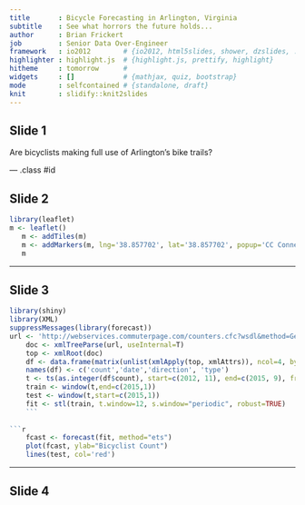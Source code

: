 ```yaml
---
title       : Bicycle Forecasting in Arlington, Virginia
subtitle    : See what horrors the future holds...
author      : Brian Frickert
job         : Senior Data Over-Engineer
framework   : io2012        # {io2012, html5slides, shower, dzslides, ...}
highlighter : highlight.js  # {highlight.js, prettify, highlight}
hitheme     : tomorrow      # 
widgets     : []            # {mathjax, quiz, bootstrap}
mode        : selfcontained # {standalone, draft}
knit        : slidify::knit2slides
---
```



## Slide 1

Are bicyclists making full use of Arlington's bike trails?

--- .class #id 

## Slide 2

```r

library(leaflet)
m <- leaflet()
   m <- addTiles(m)
   m <- addMarkers(m, lng='38.857702', lat='38.857702', popup='CC Connector')
   m

```

---

## Slide 3

```r
library(shiny)
library(XML)
suppressMessages(library(forecast))
url <- 'http://webservices.commuterpage.com/counters.cfc?wsdl&method=GetCountInDateRange&counterid=4&startDate=01/01/2005&endDate=10/31/2015&direction=&mode=B&interval=d'
    doc <- xmlTreeParse(url, useInternal=T)
    top <- xmlRoot(doc)
    df <- data.frame(matrix(unlist(xmlApply(top, xmlAttrs)), ncol=4, byrow=T),stringsAsFactors = F)
    names(df) <- c('count','date','direction', 'type')
    t <- ts(as.integer(df$count), start=c(2012, 11), end=c(2015, 9), frequency=12)
    train <- window(t,end=c(2015,1))
    test <- window(t,start=c(2015,1))
    fit <- stl(train, t.window=12, s.window="periodic", robust=TRUE)
    ```
    
```r
    fcast <- forecast(fit, method="ets")
    plot(fcast, ylab="Bicyclist Count")
    lines(test, col='red')
```    

---

## Slide 4

